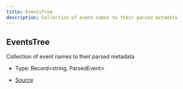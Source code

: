 ```yaml
---
title: EventsTree
description: Collection of event names to their parsed metadata
---
```


## EventsTree

Collection of event names to their parsed metadata

- Type: Record\<string, ParsedEvent>

- [Source](https://github.com/underctrl-io/commandkit/blob/83ef44f10b86e30835e8636786e5222cac412af9/packages/commandkit/src/app/router/EventsRouter.ts#L31)